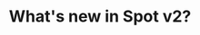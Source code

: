 ---
title: "What's new in Spot v2?"
description: "A quick overview of the new features in Spot v2"
---
